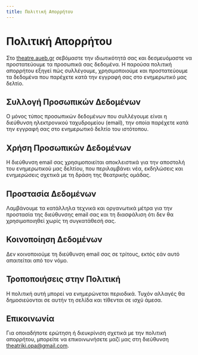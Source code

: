 ```yaml
---
title: Πολιτική Απορρήτου
---
```


# Πολιτική Απορρήτου
Στο [theatre.aueb.gr](https://theatrikiopa.vercel.app) σεβόμαστε την ιδιωτικότητά σας και δεσμευόμαστε να προστατεύουμε τα προσωπικά σας δεδομένα. Η παρούσα πολιτική απορρήτου εξηγεί πώς συλλέγουμε, χρησιμοποιούμε και προστατεύουμε τα δεδομένα που παρέχετε κατά την εγγραφή σας στο ενημερωτικό μας δελτίο.

## Συλλογή Προσωπικών Δεδομένων
Ο μόνος τύπος προσωπικών δεδομένων που συλλέγουμε είναι η διεύθυνση ηλεκτρονικού ταχυδρομείου (email), την οποία παρέχετε κατά την εγγραφή σας στο ενημερωτικό δελτίο του ιστότοπου.

## Χρήση Προσωπικών Δεδομένων
Η διεύθυνση email σας χρησιμοποιείται αποκλειστικά για την αποστολή του ενημερωτικού μας δελτίου, που περιλαμβάνει νέα, εκδηλώσεις και ενημερώσεις σχετικά με τη δράση της θεατρικής ομάδας.

## Προστασία Δεδομένων
Λαμβάνουμε τα κατάλληλα τεχνικά και οργανωτικά μέτρα για την προστασία της διεύθυνσης email σας και τη διασφάλιση ότι δεν θα χρησιμοποιηθεί χωρίς τη συγκατάθεσή σας.

## Κοινοποίηση Δεδομένων
Δεν κοινοποιούμε τη διεύθυνση email σας σε τρίτους, εκτός εάν αυτό απαιτείται από τον νόμο.

## Τροποποιήσεις στην Πολιτική
Η πολιτική αυτή μπορεί να ενημερώνεται περιοδικά. Τυχόν αλλαγές θα δημοσιεύονται σε αυτήν τη σελίδα και τίθενται σε ισχύ άμεσα.

## Επικοινωνία
Για οποιαδήποτε ερώτηση ή διευκρίνιση σχετικά με την πολιτική απορρήτου, μπορείτε να επικοινωνήσετε μαζί μας στη διεύθυνση [theatriki.opa@gmail.com](mailto:theatriki.opa@gmail.com).
